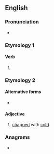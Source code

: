 ==English==

===Pronunciation===
* {{IPA|/spɹeɪd/|lang=en}}

===Etymology 1===

====Verb====
{{head|en|verb form}}

# {{en-past of|spray}}

===Etymology 2===

====Alternative forms====
* {{l|en|spraid}}

====Adjective====
{{en-adj}}

# {{lb|en|UK|dialect|obsolete}} [[chapped]] with [[cold]]

===Anagrams===
* {{anagrams|en|a=adeprsy|praysed|spready}}